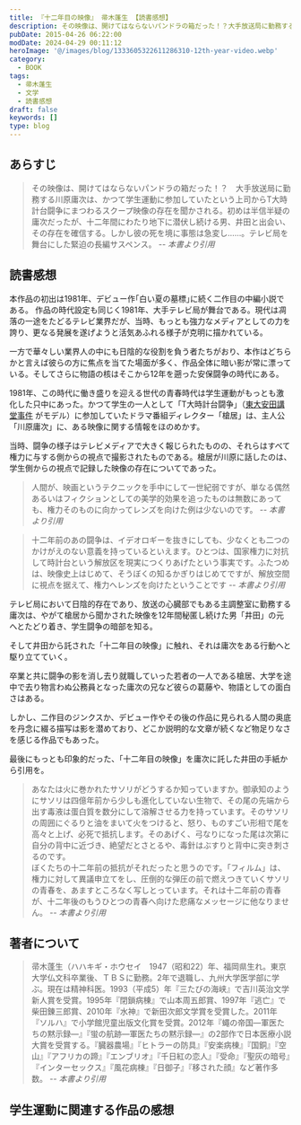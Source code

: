 ```yaml
---
title: 『十二年目の映像』 帚木蓬生 【読書感想】
description: その映像は、開けてはならないパンドラの箱だった！？大手放送局に勤務する川原庸次は、かつて学生運動に参加していたという上司からT大時計台闘争にまつわるスクープ映像の存在を聞かされる。初めは半信半疑の庸次だったが、十二年間にわたり地下に潜伏し続ける男、井田と出会い、その存在を確信する。しかし彼の死を境に事態は急変し……。
pubDate: 2015-04-26 06:22:00
modDate: 2024-04-29 00:11:12
heroImage: '@/images/blog/1333605322611286310-12th-year-video.webp'
category:
  - BOOK
tags:
  - 帚木蓬生
  - 文学
  - 読書感想
draft: false
keywords: []
type: blog
---
```



## あらすじ

> その映像は、開けてはならないパンドラの箱だった！？　大手放送局に勤務する川原庸次は、かつて学生運動に参加していたという上司からT大時計台闘争にまつわるスクープ映像の存在を聞かされる。初めは半信半疑の庸次だったが、十二年間にわたり地下に潜伏し続ける男、井田と出会い、その存在を確信する。しかし彼の死を境に事態は急変し……。テレビ局を舞台にした緊迫の長編サスペンス。 <cite>-- 本書より引用</cite>

## 読書感想

本作品の初出は1981年、デビュー作｢白い夏の墓標｣に続く二作目の中編小説である。 作品の時代設定も同じく1981年、大手テレビ局が舞台である。現代は凋落の一途をたどるテレビ業界だが、当時、もっとも強力なメディアとしての力を誇り、更なる発展を遂げようと活気あふれる様子が克明に描かれている。

一方で華々しい業界人の中にも日陰的な役割を負う者たちがおり、本作はどちらかと言えば彼らの方に焦点を当てた場面が多く、作品全体に暗い影が常に漂っている。そしてさらに物語の核はそこから12年を遡った安保闘争の時代にある。

1981年、この時代に働き盛りを迎える世代の青春時代は学生運動がもっとも激化した只中にあった。かつて学生の一人として「T大時計台闘争」（[東大安田講堂事件](https://ja.wikipedia.org/wiki/%E6%9D%B1%E5%A4%A7%E5%AE%89%E7%94%B0%E8%AC%9B%E5%A0%82%E4%BA%8B%E4%BB%B6) がモデル）に参加していたドラマ番組ディレクター「槍居」は、主人公「川原庸次」に、ある映像に関する情報をほのめかす。

当時、闘争の様子はテレビメディアで大きく報じられたものの、それらはすべて権力に与する側からの視点で撮影されたものである。槍居が川原に話したのは、学生側からの視点で記録した映像の存在についてであった。

> 人間が、映画というテクニックを手中にして一世紀弱ですが、単なる偶然あるいはフィクションとしての美学的効果を追ったものは無数にあっても、権力そのものに向かってレンズを向けた例は少ないのです。 <cite>-- 本書より引用</cite>

> 十二年前のあの闘争は、イデオロギーを抜きにしても、少なくとも二つのかけがえのない意義を持っているといえます。ひとつは、国家権力に対抗して時計台という解放区を現実につくりあげたという事実です。ふたつめは、映像史上はじめて、そうぼくの知るかぎりはじめてですが、解放空間に視点を据えて、権力へレンズを向けたということです <cite>-- 本書より引用</cite>

テレビ局において日陰的存在であり、放送の心臓部でもある主調整室に勤務する庸次は、やがて槍居から聞かされた映像を12年間秘匿し続けた男「井田」の元へとたどり着き、学生闘争の暗部を知る。

そして井田から託された「十二年目の映像」に触れ、それは庸次をある行動へと駆り立てていく。

卒業と共に闘争の影を消し去り就職していった若者の一人である槍居、大学を途中で去り物言わぬ公務員となった庸次の兄など彼らの葛藤や、物語としての面白さはある。

しかし、二作目のジンクスか、デビュー作やその後の作品に見られる人間の奥底を丹念に綴る描写は影を潜めており、どこか説明的な文章が続くなど物足りなさを感じる作品でもあった。

最後にもっとも印象的だった、「十二年目の映像」を庸次に託した井田の手紙から引用を。

> あなたは火に巻かれたサソリがどうするか知っていますか。御承知のようにサソリは四億年前から少しも進化していない生物で、その尾の先端から出す毒液は蛋白質を数分にして溶解させる力を持っています。そのサソリの周囲にぐるりと油をまいて火をつけると、怒り、ものすごい形相で尾を高々と上げ、必死で抵抗します。そのあげく、弓なりになった尾は次第に自分の背中に近づき、絶望だとさとるや、毒針はぶすりと背中に突き刺さるのです。<br />
> ぼくたちの十二年前の抵抗がそれだったと思うのです。「フィルム」は、権力に対して異議申立てをし、圧倒的な弾圧の前で燃えつきていくサソリの青春を、あますところなく写しとっています。それは十二年前の青春が、十二年後のもうひとつの青春へ向けた悲痛なメッセージに他なりません。 <cite>-- 本書より引用</cite>

<div class='not-prose'>
  <div data-vc_mylinkbox_id='886766510'></div>
</div>

## 著者について

> 帚木蓬生（ハハキギ・ホウセイ　1947（昭和22）年、福岡県生れ。東京大学仏文科卒業後、ＴＢＳに勤務。2年で退職し、九州大学医学部に学ぶ。現在は精神科医。1993（平成5）年『三たびの海峡』で吉川英治文学新人賞を受賞。1995年『閉鎖病棟』で山本周五郎賞、1997年『逃亡』で柴田錬三郎賞、2010年『水神』で新田次郎文学賞を受賞した。2011年『ソルハ』で小学館児童出版文化賞を受賞。2012年『蠅の帝国―軍医たちの黙示録―』『蛍の航跡―軍医たちの黙示録―』の2部作で日本医療小説大賞を受賞する。『臓器農場』『ヒトラーの防具』『安楽病棟』『国銅』『空山』『アフリカの蹄』『エンブリオ』『千日紅の恋人』『受命』『聖灰の暗号』『インターセックス』『風花病棟』『日御子』『移された顔』など著作多数。 <cite>-- 本書より引用</cite>

## 学生運動に関連する作品の感想

<BlogCard
  title='『美と共同体と東大闘争』 三島由紀夫・東大全共闘 【読書感想】'
  description='あらすじ 学生・社会運動の嵐が吹き荒れた一九六九年の五月十三日、超満員となった東大教養学部で、三島由紀夫と全共闘の討論会が開催された！　自我と肉体、暴力の是非、時間の連続と非連続、政治と文学、観念と現実における美……。互いの存在理由を巡って、激しく、真摯に議論を闘わせる両者。討論後に緊急出版されるや'
  url='https://www.neputa-note.net/2015/04/blog-post_27/'
  domain='www.neputa-note.net'
/>

